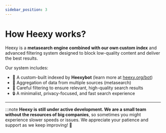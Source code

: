 ---
sidebar_position: 3
---

# How Heexy works?

Heexy is a **metasearch engine combined with our own custom index** and advanced filtering system designed to block low-quality content and deliver the best results.

Our system includes:

- 🤖 A custom-built indexed by **Heexybot** (learn more at [heexy.org/bot](https://heexy.org/bot))  
- 🔄 Aggregation of data from multiple sources (metasearch)  
- 🧹 Careful filtering to ensure relevant, high-quality search results  
- 🔒 A minimalist, privacy-focused, and fast search experience  

---

:::note **Heexy is still under active development. We are a small team without the resources of big companies**, so sometimes you might experience slower speeds or issues. We appreciate your patience and support as we keep improving! 🚀
